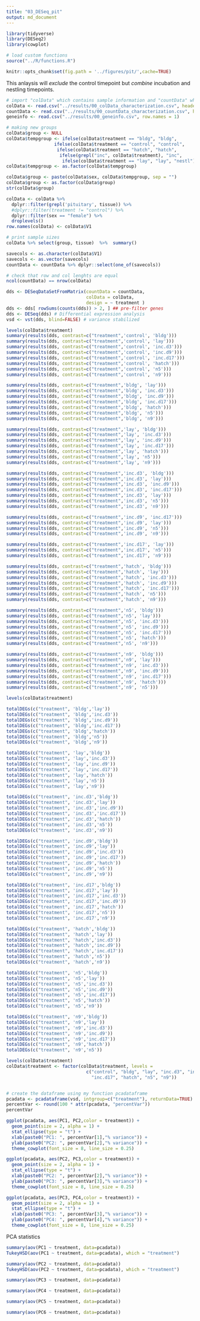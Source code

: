 ```yaml
---
title: "03_DESeq_pit"
output: md_document
---
```


```r
library(tidyverse)
library(DESeq2)
library(cowplot)

# load custom functions  
source("../R/functions.R")   

knitr::opts_chunk$set(fig.path = '../figures/pit/',cache=TRUE)
```


This anlaysis will _exclude_ the control timepoint but _combine_ incubation and nestling timepoints.


```r
# import "colData" which contains sample information and "countData" which contains read counts
colData <- read.csv("../results/00_colData_characterization.csv", header = T, row.names = 1)
countData <- read.csv("../results/00_countData_characterization.csv", header = T, row.names = 1)
geneinfo <- read.csv("../results/00_geneinfo.csv", row.names = 1)
```

```r
# making new groups
colData$group <- NULL
colData$tempgroup <- ifelse(colData$treatment == "bldg", "bldg",
                  ifelse(colData$treatment == "control", "control",
                   ifelse(colData$treatment == "hatch", "hatch",
                    ifelse(grepl("inc", colData$treatment), "inc",
                     ifelse(colData$treatment == "lay", "lay", "nestl")))))
colData$tempgroup <- as.factor(colData$tempgroup)

colData$group <- paste(colData$sex, colData$tempgroup, sep = "")
colData$group <- as.factor(colData$group)
str(colData$group)
```

```r
colData <- colData %>%
  dplyr::filter(grepl('pituitary', tissue)) %>%
  #dplyr::filter(treatment != "control") %>%
  dplyr::filter(sex == "female") %>%
  droplevels()
row.names(colData) <- colData$V1

# print sample sizes
colData %>% select(group, tissue)  %>%  summary()

savecols <- as.character(colData$V1) 
savecols <- as.vector(savecols) 
countData <- countData %>% dplyr::select(one_of(savecols)) 

# check that row and col lenghts are equal
ncol(countData) == nrow(colData)
```


```r
dds <- DESeqDataSetFromMatrix(countData = countData,
                              colData = colData,
                              design = ~ treatment )
dds <- dds[ rowSums(counts(dds)) > 2, ] ## pre-filter genes 
dds <- DESeq(dds) # Differential expression analysis
vsd <- vst(dds, blind=FALSE) # variance stabilized
```

```r
levels(colData$treatment)
summary(results(dds, contrast=c("treatment",'control', 'bldg'))) 
summary(results(dds, contrast=c("treatment",'control', 'lay')))     
summary(results(dds, contrast=c("treatment",'control', 'inc.d3')))  
summary(results(dds, contrast=c("treatment",'control', 'inc.d9')))   
summary(results(dds, contrast=c("treatment",'control', 'inc.d17')))  
summary(results(dds, contrast=c("treatment",'control', 'hatch')))    
summary(results(dds, contrast=c("treatment",'control', 'n5')))      
summary(results(dds, contrast=c("treatment",'control', 'n9')))       

summary(results(dds, contrast=c("treatment",'bldg', 'lay')))      
summary(results(dds, contrast=c("treatment",'bldg', 'inc.d3')))   
summary(results(dds, contrast=c("treatment",'bldg', 'inc.d9')))   
summary(results(dds, contrast=c("treatment",'bldg', 'inc.d17')))  
summary(results(dds, contrast=c("treatment",'bldg', 'hatch')))   
summary(results(dds, contrast=c("treatment",'bldg', 'n5')))      
summary(results(dds, contrast=c("treatment",'bldg', 'n9')))      

summary(results(dds, contrast=c("treatment",'lay', 'bldg')))     
summary(results(dds, contrast=c("treatment",'lay', 'inc.d3')))    
summary(results(dds, contrast=c("treatment",'lay', 'inc.d9')))   
summary(results(dds, contrast=c("treatment",'lay', 'inc.d17')))  
summary(results(dds, contrast=c("treatment",'lay', 'hatch')))    
summary(results(dds, contrast=c("treatment",'lay', 'n5')))       
summary(results(dds, contrast=c("treatment",'lay', 'n9')))       

summary(results(dds, contrast=c("treatment",'inc.d3', 'bldg')))     
summary(results(dds, contrast=c("treatment",'inc.d3', 'lay')))       
summary(results(dds, contrast=c("treatment",'inc.d3', 'inc.d9')))   
summary(results(dds, contrast=c("treatment",'inc.d3', 'inc.d17')))   
summary(results(dds, contrast=c("treatment",'inc.d3', 'lay')))      
summary(results(dds, contrast=c("treatment",'inc.d3', 'n5')))        
summary(results(dds, contrast=c("treatment",'inc.d3', 'n9')))       

summary(results(dds, contrast=c("treatment",'inc.d9', 'inc.d17')))   
summary(results(dds, contrast=c("treatment",'inc.d9', 'lay')))      
summary(results(dds, contrast=c("treatment",'inc.d9', 'n5')))       
summary(results(dds, contrast=c("treatment",'inc.d9', 'n9')))       

summary(results(dds, contrast=c("treatment",'inc.d17', 'lay')))  
summary(results(dds, contrast=c("treatment",'inc.d17', 'n5')))   
summary(results(dds, contrast=c("treatment",'inc.d17', 'n9')))   

summary(results(dds, contrast=c("treatment",'hatch', 'bldg')))      
summary(results(dds, contrast=c("treatment",'hatch', 'lay')))       
summary(results(dds, contrast=c("treatment",'hatch', 'inc.d3')))    
summary(results(dds, contrast=c("treatment",'hatch', 'inc.d9')))    
summary(results(dds, contrast=c("treatment",'hatch', 'inc.d17')))  
summary(results(dds, contrast=c("treatment",'hatch', 'n5')))       
summary(results(dds, contrast=c("treatment",'hatch', 'n9')))       

summary(results(dds, contrast=c("treatment",'n5', 'bldg')))      
summary(results(dds, contrast=c("treatment",'n5', 'lay')))       
summary(results(dds, contrast=c("treatment",'n5', 'inc.d3')))  
summary(results(dds, contrast=c("treatment",'n5', 'inc.d9')))   
summary(results(dds, contrast=c("treatment",'n5', 'inc.d17')))  
summary(results(dds, contrast=c("treatment",'n5', 'hatch')))   
summary(results(dds, contrast=c("treatment",'n5', 'n9')))      

summary(results(dds, contrast=c("treatment",'n9', 'bldg')))     
summary(results(dds, contrast=c("treatment",'n9', 'lay')))      
summary(results(dds, contrast=c("treatment",'n9', 'inc.d3')))   
summary(results(dds, contrast=c("treatment",'n9', 'inc.d9')))   
summary(results(dds, contrast=c("treatment",'n9', 'inc.d17')))  
summary(results(dds, contrast=c("treatment",'n9', 'hatch')))    
summary(results(dds, contrast=c("treatment",'n9', 'n5')))     
```

```r
levels(colData$treatment)

totalDEGs(c("treatment", 'bldg','lay'))
totalDEGs(c("treatment", 'bldg','inc.d3'))
totalDEGs(c("treatment", 'bldg','inc.d9'))
totalDEGs(c("treatment", 'bldg','inc.d17'))
totalDEGs(c("treatment", 'bldg','hatch'))
totalDEGs(c("treatment", 'bldg','n5'))
totalDEGs(c("treatment", 'bldg','n9'))

totalDEGs(c("treatment", 'lay','bldg'))
totalDEGs(c("treatment", 'lay','inc.d3'))
totalDEGs(c("treatment", 'lay','inc.d9'))
totalDEGs(c("treatment", 'lay','inc.d17'))
totalDEGs(c("treatment", 'lay','hatch'))
totalDEGs(c("treatment", 'lay','n5'))
totalDEGs(c("treatment", 'lay','n9'))

totalDEGs(c("treatment", 'inc.d3','bldg'))
totalDEGs(c("treatment", 'inc.d3','lay'))
totalDEGs(c("treatment", 'inc.d3','inc.d9'))
totalDEGs(c("treatment", 'inc.d3','inc.d17'))
totalDEGs(c("treatment", 'inc.d3','hatch'))
totalDEGs(c("treatment", 'inc.d3','n5'))
totalDEGs(c("treatment", 'inc.d3','n9'))

totalDEGs(c("treatment", 'inc.d9','bldg'))
totalDEGs(c("treatment", 'inc.d9','lay'))
totalDEGs(c("treatment", 'inc.d9','inc.d3'))
totalDEGs(c("treatment", 'inc.d9','inc.d17'))
totalDEGs(c("treatment", 'inc.d9','hatch'))
totalDEGs(c("treatment", 'inc.d9','n5'))
totalDEGs(c("treatment", 'inc.d9','n9'))

totalDEGs(c("treatment", 'inc.d17','bldg'))
totalDEGs(c("treatment", 'inc.d17','lay'))
totalDEGs(c("treatment", 'inc.d17','inc.d3'))
totalDEGs(c("treatment", 'inc.d17','inc.d9'))
totalDEGs(c("treatment", 'inc.d17','hatch'))
totalDEGs(c("treatment", 'inc.d17','n5'))
totalDEGs(c("treatment", 'inc.d17','n9'))

totalDEGs(c("treatment", 'hatch','bldg'))
totalDEGs(c("treatment", 'hatch','lay'))
totalDEGs(c("treatment", 'hatch','inc.d3'))
totalDEGs(c("treatment", 'hatch','inc.d9'))
totalDEGs(c("treatment", 'hatch','inc.d17'))
totalDEGs(c("treatment", 'hatch','n5'))
totalDEGs(c("treatment", 'hatch','n9'))

totalDEGs(c("treatment", 'n5','bldg'))
totalDEGs(c("treatment", 'n5','lay'))
totalDEGs(c("treatment", 'n5','inc.d3'))
totalDEGs(c("treatment", 'n5','inc.d9'))
totalDEGs(c("treatment", 'n5','inc.d17'))
totalDEGs(c("treatment", 'n5','hatch'))
totalDEGs(c("treatment", 'n5','n9'))

totalDEGs(c("treatment", 'n9','bldg'))
totalDEGs(c("treatment", 'n9','lay'))
totalDEGs(c("treatment", 'n9','inc.d3'))
totalDEGs(c("treatment", 'n9','inc.d9'))
totalDEGs(c("treatment", 'n9','inc.d17'))
totalDEGs(c("treatment", 'n9','hatch'))
totalDEGs(c("treatment", 'n9','n5'))
```

```r
levels(colData$treatment)
colData$treatment <- factor(colData$treatment, levels = 
                              c("control", "bldg", "lay", "inc.d3", "inc.d9", 
                                "inc.d17", "hatch", "n5", "n9"))


# create the dataframe using my function pcadataframe
pcadata <- pcadataframe(vsd, intgroup=c("treatment"), returnData=TRUE)
percentVar <- round(100 * attr(pcadata, "percentVar"))
percentVar

ggplot(pcadata, aes(PC1, PC2,color = treatment)) + 
  geom_point(size = 2, alpha = 1) +
  stat_ellipse(type = "t") +
  xlab(paste0("PC1: ", percentVar[1],"% variance")) +
  ylab(paste0("PC2: ", percentVar[2],"% variance")) +
  theme_cowplot(font_size = 8, line_size = 0.25) 

ggplot(pcadata, aes(PC2, PC3,color = treatment)) + 
  geom_point(size = 2, alpha = 1) +
  stat_ellipse(type = "t") +
  xlab(paste0("PC2: ", percentVar[2],"% variance")) +
  ylab(paste0("PC3: ", percentVar[3],"% variance")) +
  theme_cowplot(font_size = 8, line_size = 0.25) 

ggplot(pcadata, aes(PC3, PC4,color = treatment)) + 
  geom_point(size = 2, alpha = 1) +
  stat_ellipse(type = "t") +
  xlab(paste0("PC3: ", percentVar[3],"% variance")) +
  ylab(paste0("PC4: ", percentVar[4],"% variance")) +
  theme_cowplot(font_size = 8, line_size = 0.25) 
```

PCA statistics

```r
summary(aov(PC1 ~ treatment, data=pcadata)) 
TukeyHSD(aov(PC1 ~ treatment, data=pcadata), which = "treatment") 

summary(aov(PC2 ~ treatment, data=pcadata)) 
TukeyHSD(aov(PC2 ~ treatment, data=pcadata), which = "treatment") 

summary(aov(PC3 ~ treatment, data=pcadata)) 

summary(aov(PC4 ~ treatment, data=pcadata)) 

summary(aov(PC5 ~ treatment, data=pcadata)) 

summary(aov(PC6 ~ treatment, data=pcadata)) 
```

